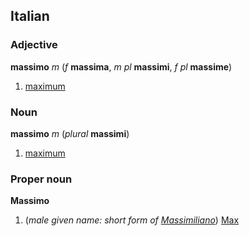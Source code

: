 ==Italian==
===Adjective===
'''massimo''' ''m'' (''f'' '''massima''', ''m pl'' '''massimi''', ''f pl'' '''massime''')

#[[maximum]]

===Noun===
'''massimo''' ''m'' (''plural'' '''massimi''')

#[[maximum]]

===Proper noun===
'''Massimo'''

#(''male given name: short form of [[Massimiliano]]'') [[Max]]